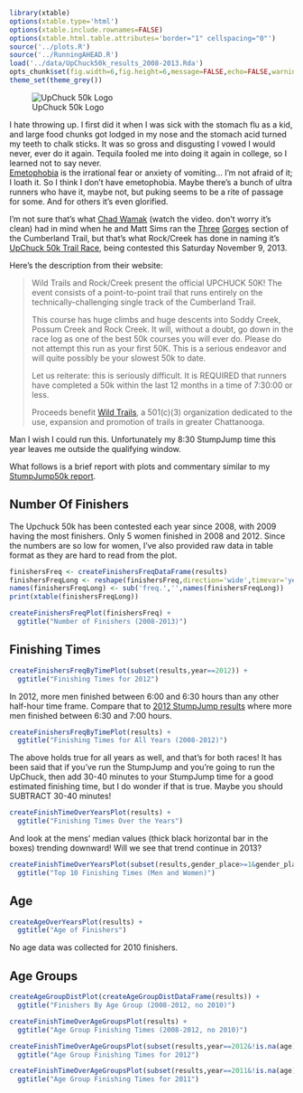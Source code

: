 ```r
library(xtable)
options(xtable.type='html')
options(xtable.include.rownames=FALSE)
options(xtable.html.table.attributes='border="1" cellspacing="0"')
source('../plots.R')
source('../RunningAHEAD.R')
load('../data/UpChuck50k_results_2008-2013.Rda')
opts_chunk$set(fig.width=6,fig.height=6,message=FALSE,echo=FALSE,warning=FALSE)
theme_set(theme_grey())
```
![UpChuck 50k Logo](http://www.rockcreek.com/img/upchuck.gif)

I hate throwing up. I first did it when I was sick with the stomach flu
as a kid, and large food chunks got lodged in my nose and the stomach
acid turned my teeth to chalk sticks. It was so gross and disgusting I
vowed I would never, ever do it again. Tequila fooled me into doing it
again in college, so I learned not to say never.  
<a href="http://en.wikipedia.org/wiki/Emetophobia">Emetophobia</a> is
the irrational fear or anxiety of vomiting... I'm not afraid of it; I
loath it. So I think I don't have emetophobia. Maybe there's a bunch of
ultra runners who have it, maybe not, but puking seems to be a rite of
passage for some. And for others it's even glorified. 

I'm not sure that's
what <a href="http://wildtrails.org/upchuck-50k-trail-running-race/">Chad
Wamak</a> (watch the video. don't worry it's
clean) had in mind when he and Matt Sims ran the 
<a href="http://www.cumberlandtrail.org/docs/ctc_trail_map_Dec-2010.pdf">Three</a>
<a href="http://www.cumberlandtrail.org/ct_overview.html">Gorges</a>
section of the Cumberland Trail, but that's what Rock/Creek has done in
naming it's <a href="http://www.rockcreek.com/upchuck.rco">UpChuck 50k
Trail Race</a>, being contested this Saturday November 9, 2013.

Here's the description from their website:

> Wild Trails and Rock/Creek present the official UPCHUCK 50K! The
> event consists of a point-to-point trail that runs entirely on the
> technically-challenging single track of the Cumberland Trail.
> 
> This course has huge climbs and huge descents into Soddy Creek, Possum
> Creek and Rock Creek. It will, without a doubt, go down in the race log
> as one of the best 50k courses you will ever do. Please do not attempt
> this run as your first 50K. This is a serious endeavor and will quite
> possibly be your slowest 50k to date.
> 
> Let us reiterate: this is seriously difficult. It is REQUIRED that
> runners have completed a 50k within the last 12 months in a time of
> 7:30:00 or less.
>
>Proceeds benefit [Wild Trails](http://wildtrails.org/), a 501(c)(3) organization dedicated to the
>use, expansion and promotion of trails in greater Chattanooga.

Man I wish I could run this. Unfortunately my 8:30 StumpJump time this year leaves me outside the qualifying window.

What follows is a brief report with plots and commentary similar to my
[StumpJump50k report](http://jeffreyhorner.blogspot.com/2013/10/rockcreek-stumpjump-50k-2013-report.html). 

## Number Of Finishers

The Upchuck 50k has been contested each year since 2008, with 2009 having the most finishers. Only 5 women finished in 2008 and 2012. Since the numbers are so low for women, I've also provided raw data in table format as they are hard to read from the plot.

```r
finishersFreq <- createFinishersFreqDataFrame(results)
finishersFreqLong <- reshape(finishersFreq,direction='wide',timevar='year',idvar=c('groups'))
names(finishersFreqLong) <- sub('freq.','',names(finishersFreqLong))
print(xtable(finishersFreqLong))
```

```r
createFinishersFreqPlot(finishersFreq) +
  ggtitle("Number of Finishers (2008-2013)")
```
## Finishing Times

```r
createFinishersFreqByTimePlot(subset(results,year==2012)) +
  ggtitle("Finishing Times for 2012")
```
In 2012, more men finished between 6:00 and 6:30 hours than any other half-hour time frame. Compare that to 
[2012 StumpJump results](http://jeffreyhorner.blogspot.com/2013/10/rockcreek-stumpjump-50k-2013-report.html)
 where more men finished between 6:30 and 7:00 hours.

```r
createFinishersFreqByTimePlot(results) +
  ggtitle("Finishing Times for All Years (2008-2012)")
```

The above holds true for all years as well, and that's for both races! It has been said that if you've run the StumpJump and you're going to run the UpChuck, then add 30-40 minutes to your StumpJump time for a good estimated finishing time, but I do wonder if that is true. Maybe you should SUBTRACT 30-40 minutes! 


```r
createFinishTimeOverYearsPlot(results) +
  ggtitle("Finishing Times Over the Years")
```

And look at the mens' median values (thick black horizontal bar in the boxes) trending downward! Will we see that trend continue in 2013?

```r
createFinishTimeOverYearsPlot(subset(results,gender_place>=1&gender_place<=10),boxplot=FALSE,jitter.width=.1,jitter.alpha=.4,point.size=4) +
  ggtitle("Top 10 Finishing Times (Men and Women)")
```
## Age

```r
createAgeOverYearsPlot(results) +
  ggtitle("Age of Finishers")
```

No age data was collected for 2010 finishers.

## Age Groups

```r
createAgeGroupDistPlot(createAgeGroupDistDataFrame(results)) +
  ggtitle("Finishers By Age Group (2008-2012, no 2010)")
```

```r
createFinishTimeOverAgeGroupsPlot(results) +
  ggtitle("Age Group Finishing Times (2008-2012, no 2010)")
```

```r
createFinishTimeOverAgeGroupsPlot(subset(results,year==2012&!is.na(age)),point.size=3,jitter.width=.2) +
  ggtitle("Age Group Finishing Times for 2012") 
```

```r
createFinishTimeOverAgeGroupsPlot(subset(results,year==2011&!is.na(age)),point.size=3,jitter.width=.2) +
  ggtitle("Age Group Finishing Times for 2011") 
```
